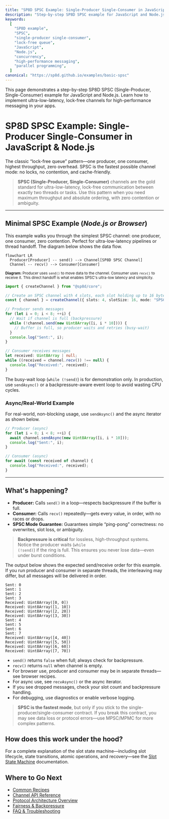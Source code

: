 ```yaml
---
title: "SP8D SPSC Example: Single-Producer Single-Consumer in JavaScript & Node.js"
description: "Step-by-step SP8D SPSC example for JavaScript and Node.js. Learn how to implement ultra-low-latency, lock-free single-producer single-consumer channels for high-performance messaging."
keywords:
  [
    "SP8D example",
    "SPSC",
    "single-producer single-consumer",
    "lock-free queue",
    "JavaScript",
    "Node.js",
    "concurrency",
    "high-performance messaging",
    "parallel programming",
  ]
canonical: "https://sp8d.github.io/examples/basic-spsc"
---
```



This page demonstrates a step-by-step SP8D SPSC (Single-Producer, Single-Consumer) example for JavaScript and Node.js. Learn how to implement ultra-low-latency, lock-free channels for high-performance messaging in your apps.

# SP8D SPSC Example: Single-Producer Single-Consumer in JavaScript & Node.js

The classic “lock-free queue” pattern—one producer, one consumer, highest throughput, zero overhead. SPSC is the fastest possible channel mode: no locks, no contention, and cache-friendly.

> **SPSC (Single-Producer, Single-Consumer)** channels are the gold standard for ultra-low-latency, lock-free communication between exactly two threads or tasks. Use this pattern when you need maximum throughput and absolute ordering, with zero contention or ambiguity.

---

## Minimal SPSC Example (_Node.js or Browser_)

<Callout type="info" title="How to read this example">
  This example walks you through the simplest SPSC channel: one producer, one
  consumer, zero contention. Perfect for ultra-low-latency pipelines or thread
  handoff. The diagram below shows the data flow.
</Callout>

```mermaid
flowchart LR
  Producer[Producer] -- send() --> Channel[SP8D SPSC Channel]
  Channel -- recv() --> Consumer[Consumer]
```

<sub className="diagram-caption">
  <strong>Diagram:</strong> Producer uses <code>send()</code> to move data to
  the channel. Consumer uses <code>recv()</code> to receive it. This direct
  handoff is what enables SPSC's ultra-low latency and simplicity.
</sub>

```ts copy showLineNumbers filename="minimal-spsc.ts"
import { createChannel } from "@sp8d/core";

// Create an SPSC channel with 4 slots, each slot holding up to 16 bytes.
const { channel } = createChannel({ slots: 4, slotSize: 16, mode: "SPSC" });

// Producer sends messages
for (let i = 0; i < 8; ++i) {
  // Wait if channel is full (backpressure)
  while (!channel.send(new Uint8Array([i, i * 10]))) {
    // Buffer is full, so producer waits and retries (busy-wait)
  }
  console.log("Sent:", i);
}

// Consumer receives messages
let received: Uint8Array | null;
while ((received = channel.recv()) !== null) {
  console.log("Received:", received);
}
```

<Callout type="warning" title="Busy-Wait Warning">
  The busy-wait loop (<code>while (!send)</code>) is for demonstration only. In
  production, use <code>sendAsync()</code> or a backpressure-aware event loop to
  avoid wasting CPU cycles.
</Callout>

### Async/Real-World Example

For real-world, non-blocking usage, use <code>sendAsync()</code> and the async
iterator as shown below.

```ts copy filename="async-spsc.ts"
// Producer (async)
for (let i = 0; i < 8; ++i) {
  await channel.sendAsync(new Uint8Array([i, i * 10]));
  console.log("Sent:", i);
}

// Consumer (async)
for await (const received of channel) {
  console.log("Received:", received);
}
```

---

## What's happening?

- **Producer:** Calls <code>send()</code> in a loop—respects backpressure if the buffer is full.
- **Consumer:** Calls <code>recv()</code> repeatedly—gets every value, in order, with no races or drops.
- **SPSC Mode Guarantee:** Guarantees simple “ping-pong” correctness: no overwrites, slot loss, or ambiguity.

> **Backpressure is critical** for lossless, high-throughput systems. Notice the producer waits (<code>while (!send)</code>) if the ring is full. This ensures you never lose data—even under burst conditions.

<Callout type="info" title="What Should I See?">
  The output below shows the expected send/receive order for this example. If
  you run producer and consumer in separate threads, the interleaving may
  differ, but all messages will be delivered in order.
</Callout>

```text
Sent: 0
Sent: 1
Sent: 2
Sent: 3
Received: Uint8Array([0, 0])
Received: Uint8Array([1, 10])
Received: Uint8Array([2, 20])
Received: Uint8Array([3, 30])
Sent: 4
Sent: 5
Sent: 6
Sent: 7
Received: Uint8Array([4, 40])
Received: Uint8Array([5, 50])
Received: Uint8Array([6, 60])
Received: Uint8Array([7, 70])
```

<Callout type="warning" title="Gotchas & Tips">
  <ul>
    <li>
      <code>send()</code> returns <code>false</code> when full; always check for
      backpressure.
    </li>
    <li>
      <code>recv()</code> returns <code>null</code> when channel is empty.
    </li>
    <li>
      For browser use, producer and consumer may be in separate threads—see
      browser recipes.
    </li>
    <li>
      For async use, see <code>recvAsync()</code> or the async iterator.
    </li>
    <li>
      If you see dropped messages, check your slot count and backpressure
      handling.
    </li>
    <li>For debugging, use diagnostics or enable verbose logging.</li>
  </ul>
</Callout>

> **SPSC is the fastest mode**, but only if you stick to the single-producer/single-consumer contract. If you break this contract, you may see data loss or protocol errors—use MPSC/MPMC for more complex patterns.

## How does this work under the hood?

For a complete explanation of the slot state machine—including slot lifecycle, state transitions, atomic operations, and recovery—see the [Slot State Machine](/protocol-internals/slot-state-machine) documentation.

## Where to Go Next

- [Common Recipes](/quickstart/common-recipes)
- [Channel API Reference](/api-reference/channel-api)
- [Protocol Architecture Overview](/protocol-internals/architecture-overview)
- [Fairness & Backpressure](/principles/fairness-backpressure)
- [FAQ & Troubleshooting](/guides-and-howtos/faqs)
